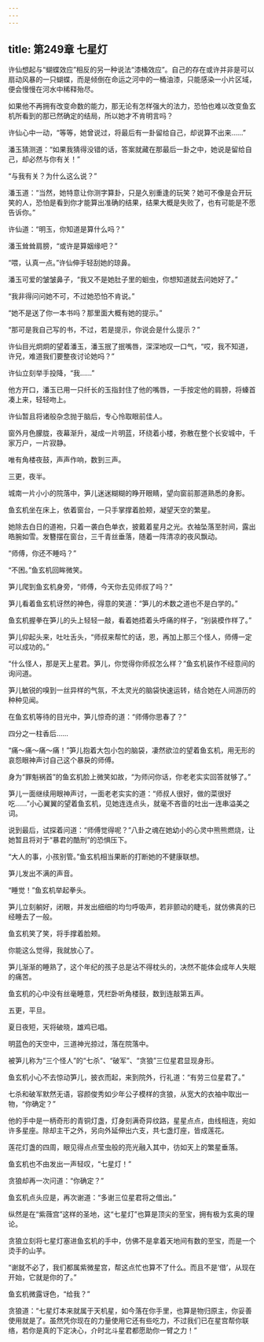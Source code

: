```yaml
---
---
---
```

title: 第249章 七星灯
---





许仙想起与“蝴蝶效应”相反的另一种说法“漆桶效应”。自己的存在或许并非是可以扇动风暴的一只蝴蝶，而是倾倒在命运之河中的一桶油漆，只能感染一小片区域，便会慢慢在河水中稀释殆尽。

如果他不再拥有改变命数的能力，那无论有怎样强大的法力，恐怕也难以改变鱼玄机所看到的那已然确定的结局，所以她才不肯明言吗？

许仙心中一动，“等等，她曾说过，将最后有一卦留给自己，却说算不出来……”

潘玉猜测道：“如果我猜得没错的话，答案就藏在那最后一卦之中，她说是留给自己，却必然与你有关！”

“与我有关？为什么这么说？”

潘玉道：“当然，她特意让你测字算卦，只是久别重逢的玩笑？她可不像是会开玩笑的人，恐怕是看到你才能算出准确的结果，结果大概是失败了，也有可能是不愿告诉你。”

许仙道：“明玉，你知道是算什么吗？”

潘玉耸耸肩膀，“或许是算姻缘吧？”

“喂，认真一点。”许仙伸手轻刮她的琼鼻。

潘玉可爱的皱皱鼻子，“我又不是她肚子里的蛔虫，你想知道就去问她好了。”

“我非得问问她不可，不过她恐怕不肯说。”

“她不是送了你一本书吗？那里面大概有她的提示。”

“那可是我自己写的书，不过，若是提示，你说会是什么提示？”

许仙目光炯炯的望着潘玉，潘玉抿了抿嘴唇，深深地叹一口气，“哎，我不知道，许兄，难道我们要整夜讨论她吗？”

许仙立刻举手投降，“我……”

他方开口，潘玉已用一只纤长的玉指封住了他的嘴唇，一手按定他的肩膀，将螓首凑上来，轻轻吻上。

许仙暂且将诸般杂念抛于脑后，专心怜取眼前佳人。

窗外月色朦胧，夜幕渐升，凝成一片明蓝，环绕着小楼，弥散在整个长安城中，千家万户，一片寂静。

唯有角楼夜鼓，声声作响，数到三声。

三更，夜半。

城南一片小小的院落中，笋儿迷迷糊糊的睁开眼睛，望向窗前那道熟悉的身影。

鱼玄机坐在床上，依着窗台，一只手掌撑着脸颊，凝望天空的繁星。

她除去白日的道袍，只着一袭白色单衣，披戴着星月之光。衣袖坠落至肘间，露出皓腕如雪。发簪摆在窗台，三千青丝垂落，随着一阵清凉的夜风飘动。

“师傅，你还不睡吗？”

“不困。”鱼玄机回眸微笑。

笋儿爬到鱼玄机身旁，“师傅，今天你去见师叔了吗？”

笋儿看着鱼玄机讶然的神色，得意的笑道：“笋儿的术数之道也不是白学的。”

鱼玄机握拳在笋儿的头上轻轻一敲，看着她捂着头呼痛的样子，“别装模作样了。”

笋儿仰起头来，吐吐舌头，“师叔来帮忙的话，恩，再加上那三个怪人，师傅一定可以成功的。”

“什么怪人，那是天上星君。笋儿，你觉得你师叔怎么样？”鱼玄机装作不经意间的询问道。

笋儿敏锐的嗅到一丝异样的气氛，不太灵光的脑袋快速运转，结合她在人间游历的种种见闻。

在鱼玄机等待的目光中，笋儿惊奇的道：“师傅你思春了？”

四分之一柱香后……

“痛～痛～痛～痛！”笋儿抱着大包小包的脑袋，凄然欲泣的望着鱼玄机，用无形的哀怨眼神声讨自己这个暴戾的师傅。

身为“罪魁祸首”的鱼玄机脸上微笑如故，“为师问你话，你老老实实回答就够了。”

笋儿一面继续用眼神声讨，一面老老实实的道：“师叔人很好，做的菜很好吃……”小心翼翼的望着鱼玄机，见她连连点头，就毫不吝啬的吐出一连串溢美之词。

说到最后，试探着问道：“师傅觉得呢？”八卦之魂在她幼小的心灵中熊熊燃烧，让她暂且将对于“暴君的酷刑”的恐惧压下。

“大人的事，小孩别管。”鱼玄机相当果断的打断她的不健康联想。

笋儿发出不满的声音。

“睡觉！”鱼玄机举起拳头。

笋儿立刻躺好，闭眼，并发出细细的均匀呼吸声，若非颤动的睫毛，就仿佛真的已经睡去了一般。

鱼玄机笑了笑，将手撑着脸颊。

你能这么觉得，我就放心了。

笋儿渐渐的睡熟了，这个年纪的孩子总是沾不得枕头的，决然不能体会成年人失眠的痛苦。

鱼玄机的心中没有丝毫睡意，凭栏卧听角楼鼓，数到连敲第五声。

五更，平旦。

夏日夜短，天将破晓，雄鸡已唱。

明蓝色的天空中，三道神光掠过，落在院落中。

被笋儿称为“三个怪人”的“七杀”、“破军”、“贪狼”三位星君显现身形。

鱼玄机小心不去惊动笋儿，披衣而起，来到院外，行礼道：“有劳三位星君了。”

七杀和破军默然无语，容颜俊秀如少年公子模样的贪狼，从宽大的衣袖中取出一物，“你确定？”

他的手中是一柄奇形的青铜灯盏，灯身刻满奇异纹路，星星点点，由线相连，宛如许多星座。除却主干之外，另向外延伸出六支，共七盏灯座，皆成莲花。

莲花灯盏的四周，眼见得点点莹虫般的亮光融入其中，彷如天上的繁星垂落。

鱼玄机也不由发出一声轻叹，“七星灯！”

贪狼却再一次问道：“你确定？”

鱼玄机点头应是，再次谢道：“多谢三位星君将之借出。”

纵然是在“紫薇宫”这样的圣地，这“七星灯”也算是顶尖的至宝，拥有极为玄奥的理论。

贪狼立刻将七星灯塞进鱼玄机的手中，仿佛不是拿着天地间有数的至宝，而是一个烫手的山芋。

“谢就不必了，我们都属紫微星宫，帮这点忙也算不了什么。而且不是‘借’，从现在开始，它就是你的了。”

鱼玄机微露讶色，“给我？”

贪狼道：“七星灯本来就属于天机星，如今落在你手里，也算是物归原主，你妥善使用就是了。虽然凭你现在的力量使用它还有些吃力，不过我们已在星宫帮你联络，若你是真的下定决心，介时北斗星君都愿助你一臂之力！”